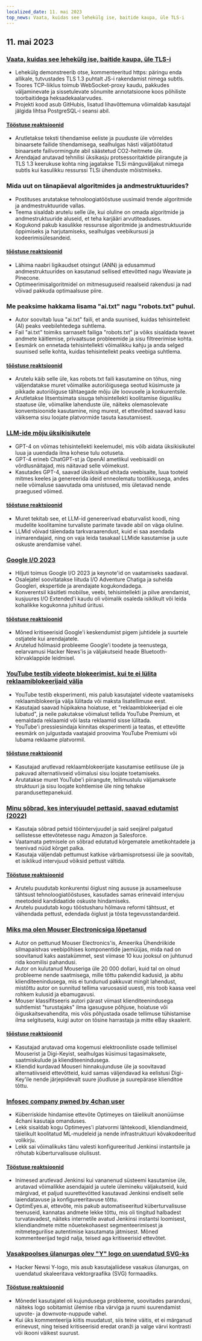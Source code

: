 ```yaml
---
localized_date: 11. mai 2023
top_news: Vaata, kuidas see lehekülg ise, baitide kaupa, üle TLS-i
---
```


## 11. mai 2023

### [Vaata, kuidas see lehekülg ise, baitide kaupa, üle TLS-i](https://subtls.pages.dev/)

- Lehekülg demonstreerib otse, kommenteeritud https: päringu enda allikale, tutvustades TLS 1.3 puhtalt JS-i rakendamist nimega subtls.
- Toores TCP-liiklus toimub WebSocket-proxy kaudu, pakkudes väljaminevate ja sissetulevate sõnumite annotatsioone koos põhiliste toorbaitidega heksadekaalarvudes.
- Projekti kood asub GitHubis, lisatud lihavõttemuna võimaldab kasutajal jälgida lihtsa PostgreSQL-i seansi abil.

#### [Tööstuse reaktsioonid](http://news.ycombinator.com/item?id=35884437)

- Arutletakse teksti tihendamise eeliste ja puuduste üle võrreldes binaarsete failide tihendamisega, sealhulgas hästi väljatöötatud binaarsete failivormingute abil säästetud CO2-heitmete üle.
- Arendajad arutavad tehnilisi üksikasju protsessoritaktide piirangute ja TLS 1.3 keerukuse kohta ning jagatakse TLSi mänguväljakut nimega subtls kui kasulikku ressurssi TLSi ühenduste mõistmiseks.

### Mida uut on tänapäeval algoritmides ja andmestruktuurides?

- Postituses arutatakse tehnoloogiatööstuse uusimaid trende algoritmide ja andmestruktuuride vallas.
- Teema sisaldab arutelu selle üle, kui oluline on omada algoritmide ja andmestruktuuride aluseid, et teha karjääri arvutiteaduses.
- Kogukond pakub kasulikke ressursse algoritmide ja andmestruktuuride õppimiseks ja harjutamiseks, sealhulgas veebikursusi ja kodeerimisülesandeid.

#### [tööstuse reaktsioonid](http://news.ycombinator.com/item?id=35886900)

- Lähima naabri ligikaudset otsingut (ANN) ja edusammud andmestruktuurides on kasutanud sellised ettevõtted nagu Weaviate ja Pinecone.
- Optimeerimisalgoritmidel on mitmesuguseid reaalseid rakendusi ja nad võivad pakkuda optimaalsuse piire.

### Me peaksime hakkama lisama "ai.txt" nagu "robots.txt" puhul.

- Autor soovitab luua "ai.txt" faili, et anda suunised, kuidas tehisintellekt (AI) peaks veebilehtedega suhtlema.
- Fail "ai.txt" toimiks sarnaselt failiga "robots.txt" ja võiks sisaldada teavet andmete käitlemise, privaatsuse probleemide ja sisu filtreerimise kohta.
- Eesmärk on ennetada tehisintellekti võimalikku kahju ja anda selged suunised selle kohta, kuidas tehisintellekt peaks veebiga suhtlema.

#### [tööstuse reaktsioonid](http://news.ycombinator.com/item?id=35886288)

- Arutelu käib selle üle, kas robots.txt faili kasutamine on tõhus, ning väljendatakse muret võimalike autoriõigusega seotud küsimuste ja pikkade autoriõiguse tähtaegade mõju üle loovusele ja konkurentsile.
- Arutletakse litsentsimata sisuga tehisintellekti koolitamise õigusliku staatuse üle, võimalike lahenduste üle, näiteks olemasolevate konventsioonide kasutamine, ning murest, et ettevõtted saavad kasu väiksema sisu loojate platvormide tasuta kasutamisest.

### [LLM-ide mõju üksikisikutele](https://mazzzystar.github.io/2023/05/10/LLM-for-individual/)

- GPT-4 on võimas tehisintellekti keelemudel, mis võib aidata üksikisikutel luua ja uuendada ilma kohese tulu ootuseta.
- GPT-4 erineb ChatGPT-st ja OpenAI ametlikul veebisaidil on võrdlusnäitajad, mis näitavad selle võimekust.
- Kasutades GPT-4, saavad üksikisikud ehitada veebisaite, luua tooteid mitmes keeles ja genereerida ideid enneolematu tootlikkusega, andes neile võimaluse saavutada oma unistused, mis ületavad nende praegused võimed.

#### [tööstuse reaktsioonid](http://news.ycombinator.com/item?id=35885797)

- Muret tekitab see, et LLM-id genereerivad ebaturvalist koodi, ning mudelite koolitamine turvaliste parimate tavade abil on väga oluline.
- LLMid võivad täiendada tarkvaraarendust, kuid ei saa asendada inimarendajaid, ning on vaja leida tasakaal LLMide kasutamise ja uute oskuste arendamise vahel.

### [Google I/O 2023](https://io.google/2023/)

- Hiljuti toimus Google I/O 2023 ja keynote'id on vaatamiseks saadaval.
- Osalejatel soovitatakse liituda I/O Adventure Chatiga ja suhelda Googleri, ekspertide ja arendajate kogukondadega.
- Konverentsil käsitleti mobiilse, veebi, tehisintellekti ja pilve arendamist, kusjuures I/O Extended'i kaudu oli võimalik osaleda isiklikult või leida kohalikke kogukonna juhitud üritusi.

#### [tööstuse reaktsioonid](http://news.ycombinator.com/item?id=35886559)

- Mõned kritiseerisid Google'i keskendumist pigem juhtidele ja suurtele ostjatele kui arendajatele.
- Arutelud hõlmasid probleeme Google'i toodete ja teenustega, eelarvamusi Hacker News'is ja väljakutseid heade Bluetooth-kõrvaklappide leidmisel.

### [YouTube testib videote blokeerimist, kui te ei lülita reklaamiblokeerijaid välja](https://www.bleepingcomputer.com/news/technology/youtube-tests-blocking-videos-unless-you-disable-ad-blockers/)

- YouTube testib eksperimenti, mis palub kasutajatel videote vaatamiseks reklaamiblokeerija välja lülitada või maksta lisatellimuse eest.
- Kasutajad saavad hüpikakna hoiatuse, et "reklaamblokeerijad ei ole lubatud", ja neile pakutakse võimalust tellida YouTube Premium, et eemaldada reklaamid või lasta reklaamid sisse lülitada.
- YouTube'i pressiesindaja kinnitas eksperimenti ja teatas, et ettevõtte eesmärk on julgustada vaatajaid proovima YouTube Premiumi või lubama reklaame platvormil.

#### [tööstuse reaktsioonid](http://news.ycombinator.com/item?id=35892512)

- Kasutajad arutlevad reklaamblokeerijate kasutamise eetilisuse üle ja pakuvad alternatiivseid võimalusi sisu loojate toetamiseks.
- Arutatakse muret YouTube'i piirangute, tellimustulu väljamaksete struktuuri ja sisu loojate kohtlemise üle ning tehakse parandusettepanekuid.

### [Minu sõbrad, kes intervjuudel pettasid, saavad edutamist (2022)](https://www.teamblind.com/post/My-friends-who-cheated-in-interviews-are-getting-promoted-😡😡😡😡-XnYM4nLs)

- Kasutaja sõbrad petsid tööintervjuudel ja said seejärel palgatud sellistesse ettevõtetesse nagu Amazon ja Salesforce.
- Vaatamata petmisele on sõbrad edutatud kõrgematele ametikohtadele ja teenivad nüüd kõrget palka.
- Kasutaja väljendab pettumust katkise värbamisprotsessi üle ja soovitab, et isiklikud intervjuud võiksid pettust vältida.

#### [Tööstuse reaktsioonid](http://news.ycombinator.com/item?id=35885342)

- Arutelu puudutab konkurentsi õiglust ning aususe ja ausameelsuse tähtsust tehnoloogiatööstuses, kasutades samas erinevaid intervjuu meetodeid kandidaatide oskuste hindamiseks.
- Arutelu puudutab kogu tööstusharu hõlmava reformi tähtsust, et vähendada pettust, edendada õiglust ja tõsta tegevusstandardeid.

### [Miks ma olen Mouser Electronicsiga lõpetanud](https://lcamtuf.substack.com/p/why-im-done-with-mouser-electronics)

- Autor on pettunud Mouser Electronics'is, Ameerika Ühendriikide silmapaistvas veebipõhises komponentide jaemüüjas, mida nad on soovitanud kaks aastakümmet, sest viimase 10 kuu jooksul on juhtunud rida koomilisi pahandusi.
- Autor on kulutanud Mouseriga üle 20 000 dollari, kuid tal on olnud probleeme nende saatmisega, mille tõttu pakendid kadusid, ja abitu klienditeenindusega, mis ei tundunud pakkuvat mingit lahendust, mistõttu autor on sunnitud tellima varuosasid uuesti, mis toob kaasa veel rohkem kulusid ja ebamugavusi.
- Mouser klassifitseeris autori pärast viimast klienditeenindusega suhtlemist "turustajaks" ilma igasuguse põhjuse, hoiatuse või õiguskaitsevahendita, mis võis põhjustada osade tellimuse tühistamise ilma selgituseta, kuigi autor on tõsine harrastaja ja mitte eBay skaalerit.

#### [tööstuse reaktsioonid](http://news.ycombinator.com/item?id=35892246)

- Kasutajad arutavad oma kogemusi elektrooniliste osade tellimisel Mouserist ja Digi-Keyist, sealhulgas küsimusi tagasimaksete, saatmiskulude ja klienditeenindusega.
- Kliendid kurdavad Mouseri hinnakujunduse üle ja soovitavad alternatiivseid ettevõtteid, kuid samas väljendavad ka eelistusi Digi-Key'ile nende järjepidevalt suure jõudluse ja suurepärase klienditoe tõttu.

### [Infosec company pwned by 4chan user](https://maia.crimew.gay/posts/optimeyes-leak/)

- Küberriskide hindamise ettevõte Optimeyes on täielikult anonüümse 4chani kasutaja omanduses.
- Lekk sisaldab kogu Optimeyes'i platvormi lähtekoodi, kliendiandmeid, täielikult koolitatud ML-mudeleid ja nende infrastruktuuri kõvakodeeritud volikirju.
- Lekk sai võimalikuks tänu valesti konfigureeritud Jenkinsi instantsile ja rõhutab küberturvalisuse olulisust.

#### [Tööstuse reaktsioonid](http://news.ycombinator.com/item?id=35888509)

- Inimesed arutlevad Jenkinsi kui vananenud süsteemi kasutamise üle, arutavad võimalikke asendajaid ja uutele ülemineku väljakutseid, kuid märgivad, et paljud suurettevõtted kasutavad Jenkinsi endiselt selle laiendatavuse ja konfigureeritavuse tõttu.
- OptimEyes.ai, ettevõte, mis pakub automatiseeritud küberturvalisuse teenuseid, kannatas andmete lekke tõttu, mis oli tingitud halbadest turvatavadest, näiteks internetile avatud Jenkinsi instantsi loomisest, kliendiandmete mitte nõuetekohasest segmenteerimisest ja mitmetegurilise autentimise kasutamata jätmisest. Mõned kommenteerijad tegid nalja, teised aga kritiseerisid ettevõtet.

### [Vasakpoolses ülanurgas olev "Y" logo on uuendatud SVG-ks](https://news.ycombinator.com/y18.svg)

- Hacker Newsi Y-logo, mis asub kasutajaliidese vasakus ülanurgas, on uuendatud skaleeritava vektorgraafika (SVG) formaadiks.

#### [Tööstuse reaktsioonid](http://news.ycombinator.com/item?id=35894326)

- Mõnedel kasutajatel oli kujundusega probleeme, soovitades parandusi, näiteks logo sobitamist ülemise riba värviga ja ruumi suurendamist upvote- ja downvote-nuppude vahel.
- Kui üks kommenteerija kiitis muudatust, siis teine väitis, et ei märganud erinevust, ning teised kritiseerisid eredat oranži ja valge värvi kontrasti või ikooni väikest suurust.
